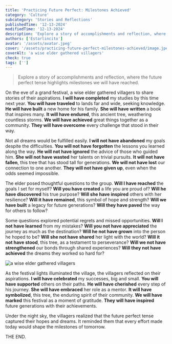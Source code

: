 ```yaml
---
title: 'Practicing Future Perfect: Milestones Achieved'
category: 'Culture'
subcategory: 'Stories and Reflections'
publishedTime: '12-13-2024'
modifiedTime: '12-13-2024'
description: 'Explore a story of accomplishments and reflection, where the future perfect tense highlights milestones we will have reached.'
authors: ['Estarlincito']
avatar: '/assets/avatar.jpeg'
cover: '/assets/practicing-future-perfect-milestones-achieved/image.jpeg'
coverAlt: 'a wise elder gathered villagers'
check: true
tags: ['']
---
```


<Introduction>

> Explore a story of accomplishments and reflection, where the future perfect tense highlights milestones we will have reached.

</Introduction>

<Contents>

On the eve of a grand festival, a wise elder gathered villagers to share stories of their aspirations. **I will have completed** my studies by this time next year. **You will have traveled** to lands far and wide, seeking knowledge. **He will have built** a new home for his family. **She will have written** a book that inspires many. **It will have endured**, this ancient tree, weathering countless storms. **We will have achieved** great things together as a community. **They will have overcome** every challenge that stood in their way.

Not all dreams would be fulfilled easily. **I will not have abandoned** my goals despite the difficulties. **You will not have forgotten** the lessons you learned along the way. **He will not have ignored** the advice of those who guided him. **She will not have wasted** her talents on trivial pursuits. **It will not have fallen**, this tree that has stood tall for generations. **We will not have lost** our connection to one another. **They will not have given up**, even when the odds seemed impossible.

The elder posed thoughtful questions to the group. **Will I have reached** the goals I set for myself? **Will you have created** a life you are proud of? **Will he have discovered** his true purpose? **Will she have inspired** others with her resilience? **Will it have remained**, this symbol of hope and strength? **Will we have built** a legacy for future generations? **Will they have paved** the way for others to follow?

Some questions explored potential regrets and missed opportunities. **Will I not have learned** from my mistakes? **Will you not have appreciated** the journey as much as the destination? **Will he not have grown** into the person he hoped to be? **Will she not have shared** her light with the world? **Will it not have stood**, this tree, as a testament to perseverance? **Will we not have strengthened** our bonds through shared experiences? **Will they not have achieved** the dreams they worked so hard for?

<Image
  alt='a wise elder gathered villagers'
  src='/assets/practicing-future-perfect-milestones-achieved/image1.jpeg'
/>

As the festival lights illuminated the village, the villagers reflected on their aspirations. **I will have celebrated** my successes, big and small. **You will have supported** others on their paths. **He will have cherished** every step of his journey. **She will have embraced** her role as a mentor. **It will have symbolized**, this tree, the enduring spirit of their community. **We will have marked** this festival as a moment of gratitude. **They will have inspired** future generations with their achievements.

Under the night sky, the villagers realized that the future perfect tense captured their hopes and dreams. It reminded them that every effort made today would shape the milestones of tomorrow.

THE END.

</Contents>

